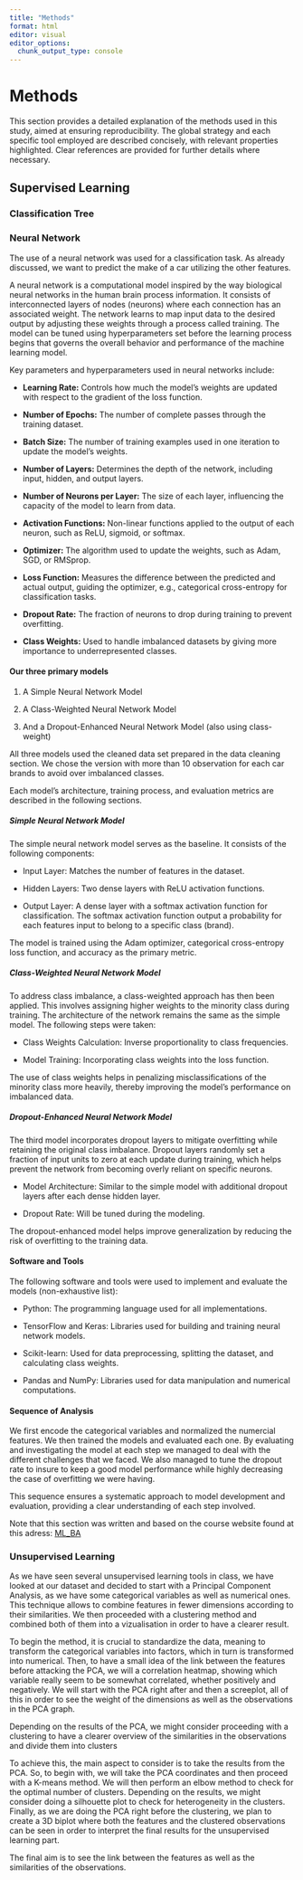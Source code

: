 ```yaml
---
title: "Methods"
format: html
editor: visual
editor_options: 
  chunk_output_type: console
---
```


# Methods

This section provides a detailed explanation of the methods used in this study, aimed at ensuring reproducibility. The global strategy and each specific tool employed are described concisely, with relevant properties highlighted. Clear references are provided for further details where necessary.

## Supervised Learning

### Classification Tree

### Neural Network

The use of a neural network was used for a classification task. As already discussed, we want to predict the make of a car utilizing the other features.

A neural network is a computational model inspired by the way biological neural networks in the human brain process information. It consists of interconnected layers of nodes (neurons) where each connection has an associated weight. The network learns to map input data to the desired output by adjusting these weights through a process called training. The model can be tuned using hyperparameters set before the learning process begins that governs the overall behavior and performance of the machine learning model.

Key parameters and hyperparameters used in neural networks include:

-   **Learning Rate:** Controls how much the model’s weights are updated with respect to the gradient of the loss function.

-   **Number of Epochs:** The number of complete passes through the training dataset.

-   **Batch Size:** The number of training examples used in one iteration to update the model’s weights.

-   **Number of Layers:** Determines the depth of the network, including input, hidden, and output layers.

-   **Number of Neurons per Layer:** The size of each layer, influencing the capacity of the model to learn from data.

-   **Activation Functions:** Non-linear functions applied to the output of each neuron, such as ReLU, sigmoid, or softmax.

-   **Optimizer:** The algorithm used to update the weights, such as Adam, SGD, or RMSprop.

-   **Loss Function:** Measures the difference between the predicted and actual output, guiding the optimizer, e.g., categorical cross-entropy for classification tasks.

-   **Dropout Rate:** The fraction of neurons to drop during training to prevent overfitting.

-   **Class Weights:** Used to handle imbalanced datasets by giving more importance to underrepresented classes.

#### Our three primary models

1.  A Simple Neural Network Model

2.  A Class-Weighted Neural Network Model

3.  And a Dropout-Enhanced Neural Network Model (also using class-weight)

All three models used the cleaned data set prepared in the data cleaning section. We chose the version with more than 10 observation for each car brands to avoid over imbalanced classes.

Each model’s architecture, training process, and evaluation metrics are described in the following sections.

##### Simple Neural Network Model

The simple neural network model serves as the baseline. It consists of the following components:

-   Input Layer: Matches the number of features in the dataset.

-   Hidden Layers: Two dense layers with ReLU activation functions.

-   Output Layer: A dense layer with a softmax activation function for classification. The softmax activation function output a probability for each features input to belong to a specific class (brand).

The model is trained using the Adam optimizer, categorical cross-entropy loss function, and accuracy as the primary metric.

##### Class-Weighted Neural Network Model

To address class imbalance, a class-weighted approach has then been applied. This involves assigning higher weights to the minority class during training. The architecture of the network remains the same as the simple model. The following steps were taken:

-   Class Weights Calculation: Inverse proportionality to class frequencies.

-   Model Training: Incorporating class weights into the loss function.

The use of class weights helps in penalizing misclassifications of the minority class more heavily, thereby improving the model’s performance on imbalanced data.

##### Dropout-Enhanced Neural Network Model

The third model incorporates dropout layers to mitigate overfitting while retaining the original class imbalance. Dropout layers randomly set a fraction of input units to zero at each update during training, which helps prevent the network from becoming overly reliant on specific neurons.

-   Model Architecture: Similar to the simple model with additional dropout layers after each dense hidden layer.

-   Dropout Rate: Will be tuned during the modeling.

The dropout-enhanced model helps improve generalization by reducing the risk of overfitting to the training data.

#### Software and Tools

The following software and tools were used to implement and evaluate the models (non-exhaustive list):

-   Python: The programming language used for all implementations.

-   TensorFlow and Keras: Libraries used for building and training neural network models.

-   Scikit-learn: Used for data preprocessing, splitting the dataset, and calculating class weights.

-   Pandas and NumPy: Libraries used for data manipulation and numerical computations.

#### Sequence of Analysis

We first encode the categorical variables and normalized the numercial features. We then trained the models and evaluated each one. By evaluating and investigating the model at each step we managed to deal with the different challenges that we faced. We also managed to tune the dropout rate to insure to keep a good model performance while highly decreasing the case of overfitting we were having.

This sequence ensures a systematic approach to model development and evaluation, providing a clear understanding of each step involved.

Note that this section was written and based on the course website found at this adress: [ML_BA](https://do-unil.github.io/mlba/)

### Unsupervised Learning

As we have seen several unsupervised learning tools in class, we have looked at our dataset and decided to start with a Principal Component Analysis, as we have some categorical variables as well as numerical ones. This technique allows to combine features in fewer dimensions according to their similarities. We then proceeded with a clustering method and combined both of them into a vizualisation in order to have a clearer result.

To begin the method, it is crucial to standardize the data, meaning to transform the categorical variables into factors, which in turn is transformed into numerical. Then, to have a small idea of the link between the features before attacking the PCA, we will a correlation heatmap, showing which variable really seem to be somewhat correlated, whether positively and negatively. We will start with the PCA right after and then a screeplot, all of this in order to see the weight of the dimensions as well as the observations in the PCA graph.

Depending on the results of the PCA, we might consider proceeding with a clustering to have a clearer overview of the similarities in the observations and divide them into clusters

To achieve this, the main aspect to consider is to take the results from the PCA. So, to begin with, we will take the PCA coordinates and then proceed with a K-means method. We will then perform an elbow method to check for the optimal number of clusters. Depending on the results, we might consider doing a silhouette plot to check for heterogeneity in the clusters. Finally, as we are doing the PCA right before the clustering, we plan to create a 3D biplot where both the features and the clustered observations can be seen in order to interpret the final results for the unsupervised learning part.

The final aim is to see the link between the features as well as the similarities of the observations.
